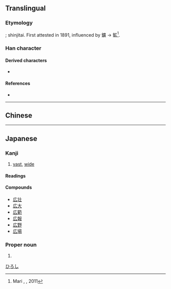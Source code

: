 {{character info/new}}
{{also|廣|广}}
==Translingual==
{{Han simplified forms|廣|広|广}}

===Etymology===
{{Han simp|廣|f=黃|t=厶}}; shinjitai. First attested in 1891, influenced by 鑛 → 鉱<ref>Mari {{smallcaps|Yamashita}}, [http://www.kanken.or.jp/project/data/investigation_incentive_award_2010_yamashita.pdf {{lang|ja|「広」の字体について―略字体の出現時期とその要因―}}], 2011</ref>.

===Han character===
{{Han char|rn=53|rad=广|as=02|sn=5|four=00230|canj=II,XII|ids=⿸广厶}}

====Derived characters====
* {{l|mul|[[鉱]], [[拡]], [[砿]], [[昿]], [[絋]] (from [[鑛]], [[擴]], [[礦]], [[曠]], [[纊]])}}

====References====
* {{Han ref|kx=0343.081|dkj=09224|dj=0652.180|hdz=20873.021|uh=5E83|ud=24195}}
<references />

----

==Chinese==
{{zh-see|廣|v}}

----

==Japanese==
{{ja-kanji forms|広|廣}}

===Kanji===
{{ja-kanji|grade=2|rs=广02|style=s|kyu=廣}}

# [[vast]], [[wide]]

====Readings====
{{ja-readings
|on=こう<くわう
|kun=ひろ-い, ひろ-まる, ひろ-める, ひろ-がる, ひろ-げる
}}

====Compounds====
* [[広壮]]
* [[広大]]
* [[広範]]
* [[広報]]
* [[広野]]
* [[広場]]

===Proper noun===
{{ja-pos|proper|ひろし}}

# {{given name|male|lang=ja}}

[[Category:Japanese male given names|ひろし]]